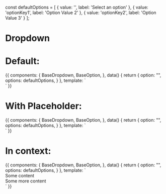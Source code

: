 const defaultOptions = [
  { value: '', label: 'Select an option' },
  { value: 'optionKey1', label: 'Option Value 2' },
  { value: 'optionKey2', label: 'Option Value 3' }
];

<Meta title="Components/BaseDropdown" component={BaseDropdown} />

# Dropdown

<Props of={BaseDropdown} />

# Default:

<Preview>
  <Story name="Default">
    {{
      components: {
        BaseDropdown,
        BaseOption,
      },
      data() {
        return {
          option: "",
          options: defaultOptions,
        }
      },
      template: `
        <div class="p-16 flex justify-center w-full bg-gray-100">
          <BaseDropdown
            class="max-w-md"
            v-model="option"
            :options="options"
            />
        </div>`
    }}
  </Story>
</Preview>

# With Placeholder:

<Preview>
  <Story name="With Placeholder">
    {{
      components: {
        BaseDropdown,
        BaseOption,
      },
      data() {
        return {
          option: "",
          options: defaultOptions,
        }
      },
      template: `
        <div class="p-16 flex justify-center w-full bg-gray-100">
          <BaseDropdown
            class="max-w-md"
            placeholder="Example Dropdown Placeholder"
            v-model="option"
            :options="options"
            />
        </div>`
    }}
  </Story>
</Preview>

# In context:

<Preview>
  <Story name="In context">
    {{
      components: {
        BaseDropdown,
        BaseOption,
      },
      data() {
        return {
          option: "",
          options: defaultOptions,
        }
      },
      template: `
        <div class="p-16 bg-gray-100 text-center">
          <div>Some content</div>
          <BaseDropdown
            class="max-w-md mx-auto"
            placeholder="Example Dropdown Placeholder"
            v-model="option"
            :options="options"
            />
            <div>Some more content</div>
        </div>`
    }}
  </Story>
</Preview>
